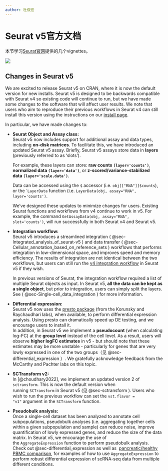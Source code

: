 ```yaml
---
author: 杜俊宏
---
```


# Seurat v5官方文档

本节学习[Seurat官网](https://satijalab.org/seurat/)提供的几个vignettes。

![](images/seurat_banner.jpg)

## **Changes in Seurat v5** {#sec-changes_in_seurat_v5}

We are excited to release Seurat v5 on CRAN, where it is now the default version for new installs. Seurat v5 is designed to be backwards compatible with Seurat v4 so existing code will continue to run, but we have made some changes to the software that will affect user results. We note that users who aim to reproduce their previous workflows in Seurat v4 can still install this version using the instructions on our [install page](https://satijalab.org/seurat/articles/install_v5).

In particular, we have made changes to:

-   **Seurat Object and Assay class:**\
    Seurat v5 now includes support for additional assay and data types, including **on-disk matrices**. To facilitate this, we have introduced an updated Seurat v5 assay. Briefly, Seurat v5 assays store data in **layers** (previously referred to as 'slots').

    For example, these layers can store: **raw counts `(layer='counts')`**, **normalized data `(layer='data')`**, or **z-scored/variance-stabilized data `(layer='scale.data')`**.

    Data can be accessed using the `$` accessor (i.e. `obj[["RNA"]]$counts`), or the \``LayerData` function (i.e. `LayerData(obj, assay="RNA", layer='counts')`.

    We've designed these updates to minimize changes for users. Existing Seurat functions and workflows from v4 continue to work in v5. For example, the command `GetAssayData(obj, assay="RNA", slot='counts')`, will run successfully in both Seurat v4 and Seurat v5.

-   **Integration workflow:**\
    Seurat v5 introduces a streamlined integration ( @sec-Integrated_analysis_of_seurat-v5 ) and data transfer ( @sec-Cellular_annotation_based_on_reference_sets ) workflows that performs integration in low-dimensional space, and improves speed and memory efficiency. The results of integration are not identical between the two workflows, but users can still run the [v4 integration workflow](https://satijalab.org/seurat/articles/integration_introduction) in Seurat v5 if they wish.

    In previous versions of Seurat, the integration workflow required a list of multiple Seurat objects as input. In Seurat v5, **all the data can be kept as a single object**, but prior to integration, users can simply split the layers. See ( @sec-Single-cell_data_integration ) for more information.

-   **Differential expression:**\
    Seurat v5 now uses the [presto package](https://github.com/immunogenomics/presto) (from the Korunsky and Raychaudhari labs), when available, to perform differential expression analysis. Using presto can dramatically speed up DE testing, and we encourage users to install it.\
    In addition, in Seurat v5 we implement a **pseudocount** (when calculating log-FC) at the **group level** instead of the cell level. As a result, users will observe **higher logFC estimates** in v5 - but should note that these estimates may be more unstable - particularly for genes that are very lowly expressed in one of the two groups（见 @sec-differential_expression ）. We gratefully acknowledge feedback from the McCarthy and Pachter labs on this topic.

-   **SCTransform v2:**\
    In [@choudhary2022], we implement an updated version 2 of `sctransform`. This is now the default version when running `SCTransform` in Seurat v5 (见 @sec-sctransform ). Users who wish to run the previous workflow can set the `vst.flavor = "v1"` argument in the `SCTransform` function.

-   **Pseudobulk analysis:**\
    Once a single-cell dataset has been analyzed to annotate cell subpopulations, pseudobulk analyses (i.e. aggregating together cells within a given subpopulation and sample) can reduce noise, improve quantification of lowly expressed genes, and reduce the size of the data matrix. In Seurat v5, we encourage the use of the `AggregateExpression` function to perform pseudobulk analysis.\
    Check out @sec-differential_expression as well as  [pancreatic/healthy PBMC comparison](https://satijalab.org/seurat/articles/parsebio_sketch_integration), for examples of how to use `AggregateExpression` to perform robust differential expression of scRNA-seq data from multiple different conditions.
